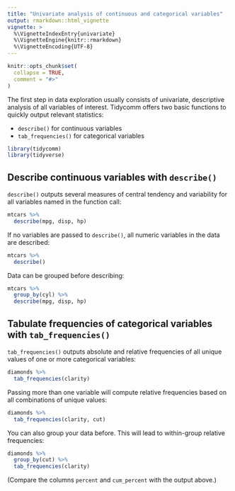 ```yaml
---
title: "Univariate analysis of continuous and categorical variables"
output: rmarkdown::html_vignette
vignette: >
  %\VignetteIndexEntry{univariate}
  %\VignetteEngine{knitr::rmarkdown}
  %\VignetteEncoding{UTF-8}
---
```


```r
knitr::opts_chunk$set(
  collapse = TRUE,
  comment = "#>"
)
```

The first step in data exploration usually consists of univariate, descriptive analysis of all variables of interest. Tidycomm offers two basic functions to quickly output relevant statistics:

- `describe()` for continuous variables
- `tab_frequencies()` for categorical variables

```r
library(tidycomm)
library(tidyverse)
```

## Describe continuous variables with `describe()`

`describe()` outputs several measures of central tendency and variability for all variables named in the function call:

```r
mtcars %>% 
  describe(mpg, disp, hp)
```

If no variables are passed to `describe()`, all numeric variables in the data are described:

```r
mtcars %>% 
  describe()
```

Data can be grouped before describing:

```r
mtcars %>% 
  group_by(cyl) %>% 
  describe(mpg, disp, hp)
```

## Tabulate frequencies of categorical variables with `tab_frequencies()`

`tab_frequencies()` outputs absolute and relative frequencies of all unique values of one or more categorical variables:

```r
diamonds %>% 
  tab_frequencies(clarity)
```

Passing more than one variable will compute relative frequencies based on all combinations of unique values:

```r
diamonds %>% 
  tab_frequencies(clarity, cut)
```

You can also group your data before. This will lead to within-group relative frequencies:

```r
diamonds %>% 
  group_by(cut) %>% 
  tab_frequencies(clarity)
```

(Compare the columns `percent` and `cum_percent` with the output above.)
